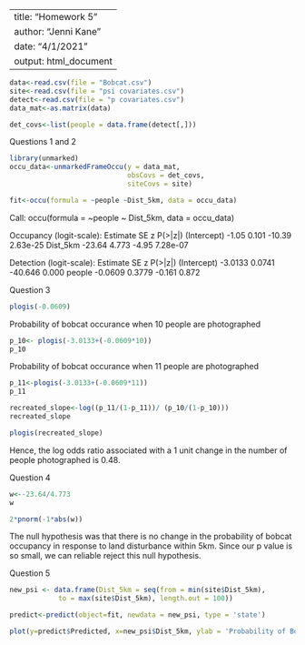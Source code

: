 
---
title: "Homework 5"
author: "Jenni Kane"
date: "4/1/2021"
output: html_document
---

```r
data<-read.csv(file = "Bobcat.csv")
site<-read.csv(file = "psi covariates.csv")
detect<-read.csv(file = "p covariates.csv")
data_mat<-as.matrix(data)

```

```r
det_covs<-list(people = data.frame(detect[,]))
```

Questions 1 and 2
```r
library(unmarked)
occu_data<-unmarkedFrameOccu(y = data_mat, 
                             obsCovs = det_covs, 
                             siteCovs = site)

fit<-occu(formula = ~people ~Dist_5km, data = occu_data)

```

Call:
occu(formula = ~people ~ Dist_5km, data = occu_data)

Occupancy (logit-scale):
            Estimate    SE      z  P(>|z|)
(Intercept)    -1.05 0.101 -10.39 2.63e-25
Dist_5km      -23.64 4.773  -4.95 7.28e-07

Detection (logit-scale):
            Estimate     SE       z P(>|z|)
(Intercept)  -3.0133 0.0741 -40.646   0.000
people       -0.0609 0.3779  -0.161   0.872



Question 3
```r
plogis(-0.0609)
```

Probability of bobcat occurance when 10 people are photographed 
```r
p_10<- plogis(-3.0133+(-0.0609*10))
p_10
```

Probability of bobcat occurance when 11 people are photographed 
```r
p_11<-plogis(-3.0133+(-0.0609*11))
p_11
```
```r
recreated_slope<-log((p_11/(1-p_11))/ (p_10/(1-p_10)))
recreated_slope
```
```r
plogis(recreated_slope)
```

Hence, the log odds ratio associated with a 1 unit change in the number of people photographed is 0.48.

Question 4
```r
w<--23.64/4.773
w
```
```r
2*pnorm(-1*abs(w))
```
The null hypothesis was that there is no change in the probability of bobcat occupancy in response to land disturbance within 5km. Since our p value is so small, we can reliable reject this null hypothesis.

Question 5
```r
new_psi <- data.frame(Dist_5km = seq(from = min(site$Dist_5km),
            to = max(site$Dist_5km), length.out = 100))

predict<-predict(object=fit, newdata = new_psi, type = 'state')

plot(y=predict$Predicted, x=new_psi$Dist_5km, ylab = 'Probability of Bobcat Occurance', xlab='Proportion of area within 5km recently disturbed')
```

